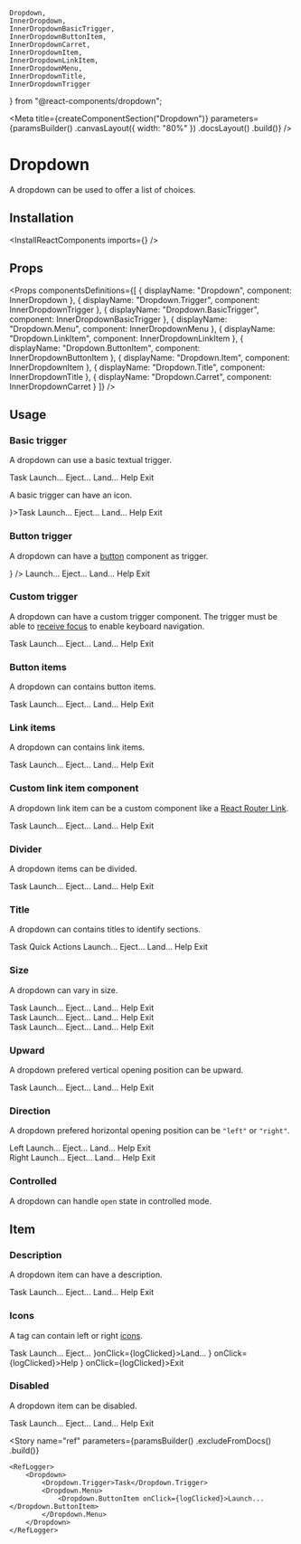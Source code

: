     Dropdown,
    InnerDropdown,
    InnerDropdownBasicTrigger,
    InnerDropdownButtonItem,
    InnerDropdownCarret,
    InnerDropdownItem,
    InnerDropdownLinkItem,
    InnerDropdownMenu,
    InnerDropdownTitle,
    InnerDropdownTrigger
} from "@react-components/dropdown";

<Meta
    title={createComponentSection("Dropdown")}
    parameters={paramsBuilder()
        .canvasLayout({ width: "80%" })
        .docsLayout(<ReactComponentsLayout sourcePath="/packages/react-components/src/dropdown" />)
        .build()}
/>

# Dropdown

A dropdown can be used to offer a list of choices.

## Installation

<InstallReactComponents imports={<Imports />} />

## Props

<Props
    componentsDefinitions={[
        { displayName: "Dropdown", component: InnerDropdown },
        { displayName: "Dropdown.Trigger", component: InnerDropdownTrigger },
        { displayName: "Dropdown.BasicTrigger", component: InnerDropdownBasicTrigger },
        { displayName: "Dropdown.Menu", component: InnerDropdownMenu },
        { displayName: "Dropdown.LinkItem", component: InnerDropdownLinkItem },
        { displayName: "Dropdown.ButtonItem", component: InnerDropdownButtonItem },
        { displayName: "Dropdown.Item", component: InnerDropdownItem },
        { displayName: "Dropdown.Title", component: InnerDropdownTitle },
        { displayName: "Dropdown.Carret", component: InnerDropdownCarret }
    ]}
/>

## Usage

### Basic trigger

A dropdown can use a basic textual trigger.

<Preview>
    <Story name="basic trigger">
        <Dropdown>
            <Dropdown.BasicTrigger>Task</Dropdown.BasicTrigger>
            <Dropdown.Menu>
                <Dropdown.ButtonItem onClick={logClicked}>Launch...</Dropdown.ButtonItem>
                <Dropdown.ButtonItem onClick={logClicked}>Eject...</Dropdown.ButtonItem>
                <Dropdown.ButtonItem onClick={logClicked}>Land...</Dropdown.ButtonItem>
                <Dropdown.ButtonItem onClick={logClicked}>Help</Dropdown.ButtonItem>
                <Dropdown.ButtonItem onClick={logClicked}>Exit</Dropdown.ButtonItem>
            </Dropdown.Menu>
        </Dropdown>
    </Story>
</Preview>

A basic trigger can have an icon.

<Preview>
    <Story name="basic trigger with icon">
        <Dropdown>
            <Dropdown.BasicTrigger icon={<FolderIcon />}>Task</Dropdown.BasicTrigger>
            <Dropdown.Menu>
                <Dropdown.ButtonItem onClick={logClicked}>Launch...</Dropdown.ButtonItem>
                <Dropdown.ButtonItem onClick={logClicked}>Eject...</Dropdown.ButtonItem>
                <Dropdown.ButtonItem onClick={logClicked}>Land...</Dropdown.ButtonItem>
                <Dropdown.ButtonItem onClick={logClicked}>Help</Dropdown.ButtonItem>
                <Dropdown.ButtonItem onClick={logClicked}>Exit</Dropdown.ButtonItem>
            </Dropdown.Menu>
        </Dropdown>
    </Story>
</Preview>

### Button trigger

A dropdown can have a [button](?path=/docs/components-button--default-story) component as trigger.

<Preview>
    <Story name="button trigger">
        <Dropdown>
            <Dropdown.Trigger as={Button} circular secondary icon={<VerticalDotsIcon />} />
            <Dropdown.Menu>
                <Dropdown.ButtonItem onClick={logClicked}>Launch...</Dropdown.ButtonItem>
                <Dropdown.ButtonItem onClick={logClicked}>Eject...</Dropdown.ButtonItem>
                <Dropdown.ButtonItem onClick={logClicked}>Land...</Dropdown.ButtonItem>
                <Dropdown.ButtonItem onClick={logClicked}>Help</Dropdown.ButtonItem>
                <Dropdown.ButtonItem onClick={logClicked}>Exit</Dropdown.ButtonItem>
            </Dropdown.Menu>
        </Dropdown>
    </Story>
</Preview>

### Custom trigger

A dropdown can have a custom trigger component. The trigger must be able to [receive focus](https://developer.mozilla.org/en-US/docs/Web/Accessibility/Understanding_WCAG/Keyboard) to enable keyboard navigation.

<Preview>
    <Story name="custom trigger">
        <Dropdown>
            <Dropdown.Trigger as={CustomTrigger}>
                Task
            </Dropdown.Trigger>
            <Dropdown.Menu>
                <Dropdown.ButtonItem onClick={logClicked}>Launch...</Dropdown.ButtonItem>
                <Dropdown.ButtonItem onClick={logClicked}>Eject...</Dropdown.ButtonItem>
                <Dropdown.ButtonItem onClick={logClicked}>Land...</Dropdown.ButtonItem>
                <Dropdown.ButtonItem onClick={logClicked}>Help</Dropdown.ButtonItem>
                <Dropdown.ButtonItem onClick={logClicked}>Exit</Dropdown.ButtonItem>
            </Dropdown.Menu>
        </Dropdown>
    </Story>
</Preview>

<CustomTriggerCode />

### Button items

A dropdown can contains button items.

<Preview>
    <Story name="button items">
        <Dropdown>
            <Dropdown.BasicTrigger>Task</Dropdown.BasicTrigger>
            <Dropdown.Menu>
                <Dropdown.ButtonItem onClick={logClicked}>Launch...</Dropdown.ButtonItem>
                <Dropdown.ButtonItem onClick={logClicked}>Eject...</Dropdown.ButtonItem>
                <Dropdown.ButtonItem onClick={logClicked}>Land...</Dropdown.ButtonItem>
                <Dropdown.ButtonItem onClick={logClicked}>Help</Dropdown.ButtonItem>
                <Dropdown.ButtonItem onClick={logClicked}>Exit</Dropdown.ButtonItem>
            </Dropdown.Menu>
        </Dropdown>
    </Story>
</Preview>

### Link items

A dropdown can contains link items.

<Preview>
    <Story name="link items">
        <Dropdown>
            <Dropdown.BasicTrigger>Task</Dropdown.BasicTrigger>
            <Dropdown.Menu>
                <Dropdown.LinkItem href="https://www.sharegate.com" target="_blank">Launch...</Dropdown.LinkItem>
                <Dropdown.LinkItem href="https://www.sharegate.com" target="_blank">Eject...</Dropdown.LinkItem>
                <Dropdown.LinkItem href="https://www.sharegate.com" target="_blank">Land...</Dropdown.LinkItem>
                <Dropdown.LinkItem href="https://www.sharegate.com" target="_blank">Help</Dropdown.LinkItem>
                <Dropdown.LinkItem href="https://www.sharegate.com" target="_blank">Exit</Dropdown.LinkItem>
            </Dropdown.Menu>
        </Dropdown>
    </Story>
</Preview>

### Custom link item component

A dropdown link item can be a custom component like a [React Router Link](https://reacttraining.com/react-router/web/api/Link).

<Preview>
    <Story name="link component">
        <Dropdown>
            <Dropdown.BasicTrigger>Task</Dropdown.BasicTrigger>
            <Dropdown.Menu>
                <Dropdown.LinkItem as={CustomLink} href="https://www.sharegate.com" target="_blank">Launch...</Dropdown.LinkItem>
                <Dropdown.LinkItem as={CustomLink} href="https://www.sharegate.com" target="_blank">Eject...</Dropdown.LinkItem>
                <Dropdown.LinkItem as={CustomLink} href="https://www.sharegate.com" target="_blank">Land...</Dropdown.LinkItem>
                <Dropdown.LinkItem as={CustomLink} href="https://www.sharegate.com" target="_blank">Help</Dropdown.LinkItem>
                <Dropdown.LinkItem as={CustomLink} href="https://www.sharegate.com" target="_blank">Exit</Dropdown.LinkItem>
            </Dropdown.Menu>
        </Dropdown>
    </Story>
</Preview>

### Divider

A dropdown items can be divided.

<Preview>
    <Story name="divider">
        <Dropdown>
            <Dropdown.BasicTrigger>Task</Dropdown.BasicTrigger>
            <Dropdown.Menu>
                <Dropdown.ButtonItem onClick={logClicked}>Launch...</Dropdown.ButtonItem>
                <Dropdown.ButtonItem onClick={logClicked}>Eject...</Dropdown.ButtonItem>
                <Dropdown.ButtonItem onClick={logClicked}>Land...</Dropdown.ButtonItem>
                <Dropdown.Divider />
                <Dropdown.ButtonItem onClick={logClicked}>Help</Dropdown.ButtonItem>
                <Dropdown.ButtonItem onClick={logClicked}>Exit</Dropdown.ButtonItem>
            </Dropdown.Menu>
        </Dropdown>
    </Story>
</Preview>

### Title

A dropdown can contains titles to identify sections.

<Preview>
    <Story name="header">
        <Dropdown>
            <Dropdown.BasicTrigger>Task</Dropdown.BasicTrigger>
            <Dropdown.Menu>
                <Dropdown.Header>Quick Actions</Dropdown.Header>
                <Dropdown.ButtonItem onClick={logClicked}>Launch...</Dropdown.ButtonItem>
                <Dropdown.ButtonItem onClick={logClicked}>Eject...</Dropdown.ButtonItem>
                <Dropdown.ButtonItem onClick={logClicked}>Land...</Dropdown.ButtonItem>
                <Dropdown.ButtonItem onClick={logClicked}>Help</Dropdown.ButtonItem>
                <Dropdown.ButtonItem onClick={logClicked}>Exit</Dropdown.ButtonItem>
            </Dropdown.Menu>
        </Dropdown>
    </Story>
</Preview>

### Size

A dropdown can vary in size.

<Preview>
    <Story name="size">
        <div className="flex">
            <div className="mr12">
                <Dropdown size="small">
                    <Dropdown.BasicTrigger>Task</Dropdown.BasicTrigger>
                    <Dropdown.Menu>
                        <Dropdown.ButtonItem onClick={logClicked}>Launch...</Dropdown.ButtonItem>
                        <Dropdown.ButtonItem onClick={logClicked}>Eject...</Dropdown.ButtonItem>
                        <Dropdown.ButtonItem onClick={logClicked}>Land...</Dropdown.ButtonItem>
                        <Dropdown.ButtonItem onClick={logClicked}>Help</Dropdown.ButtonItem>
                        <Dropdown.ButtonItem onClick={logClicked}>Exit</Dropdown.ButtonItem>
                    </Dropdown.Menu>
                </Dropdown>
            </div>
            <div className="mr12">
                <Dropdown>
                    <Dropdown.BasicTrigger>Task</Dropdown.BasicTrigger>
                    <Dropdown.Menu>
                        <Dropdown.ButtonItem onClick={logClicked}>Launch...</Dropdown.ButtonItem>
                        <Dropdown.ButtonItem onClick={logClicked}>Eject...</Dropdown.ButtonItem>
                        <Dropdown.ButtonItem onClick={logClicked}>Land...</Dropdown.ButtonItem>
                        <Dropdown.ButtonItem onClick={logClicked}>Help</Dropdown.ButtonItem>
                        <Dropdown.ButtonItem onClick={logClicked}>Exit</Dropdown.ButtonItem>
                    </Dropdown.Menu>
                </Dropdown>
            </div>
            <div>
                <Dropdown size="large">
                    <Dropdown.BasicTrigger>Task</Dropdown.BasicTrigger>
                    <Dropdown.Menu>
                        <Dropdown.ButtonItem onClick={logClicked}>Launch...</Dropdown.ButtonItem>
                        <Dropdown.ButtonItem onClick={logClicked}>Eject...</Dropdown.ButtonItem>
                        <Dropdown.ButtonItem onClick={logClicked}>Land...</Dropdown.ButtonItem>
                        <Dropdown.ButtonItem onClick={logClicked}>Help</Dropdown.ButtonItem>
                        <Dropdown.ButtonItem onClick={logClicked}>Exit</Dropdown.ButtonItem>
                    </Dropdown.Menu>
                </Dropdown>
            </div>
        </div>
    </Story>
</Preview>

### Upward

A dropdown prefered vertical opening position can be upward.

<Preview>
    <Story name="upward">
        <Dropdown upward>
            <Dropdown.BasicTrigger>Task</Dropdown.BasicTrigger>
            <Dropdown.Menu>
                <Dropdown.ButtonItem onClick={logClicked}>Launch...</Dropdown.ButtonItem>
                <Dropdown.ButtonItem onClick={logClicked}>Eject...</Dropdown.ButtonItem>
                <Dropdown.ButtonItem onClick={logClicked}>Land...</Dropdown.ButtonItem>
                <Dropdown.ButtonItem onClick={logClicked}>Help</Dropdown.ButtonItem>
                <Dropdown.ButtonItem onClick={logClicked}>Exit</Dropdown.ButtonItem>
            </Dropdown.Menu>
        </Dropdown>
    </Story>
</Preview>

### Direction

A dropdown prefered horizontal opening position can be `"left"` or `"right"`.

<Preview>
    <Story name="direction">
        <div className="flex">
            <div className="mr12">
                <Dropdown direction="left">
                    <Dropdown.BasicTrigger>Left</Dropdown.BasicTrigger>
                    <Dropdown.Menu>
                        <Dropdown.ButtonItem onClick={logClicked}>Launch...</Dropdown.ButtonItem>
                        <Dropdown.ButtonItem onClick={logClicked}>Eject...</Dropdown.ButtonItem>
                        <Dropdown.ButtonItem onClick={logClicked}>Land...</Dropdown.ButtonItem>
                        <Dropdown.ButtonItem onClick={logClicked}>Help</Dropdown.ButtonItem>
                        <Dropdown.ButtonItem onClick={logClicked}>Exit</Dropdown.ButtonItem>
                    </Dropdown.Menu>
                </Dropdown>
            </div>
            <div>
                <Dropdown direction="right">
                    <Dropdown.BasicTrigger>Right</Dropdown.BasicTrigger>
                    <Dropdown.Menu>
                        <Dropdown.ButtonItem onClick={logClicked}>Launch...</Dropdown.ButtonItem>
                        <Dropdown.ButtonItem onClick={logClicked}>Eject...</Dropdown.ButtonItem>
                        <Dropdown.ButtonItem onClick={logClicked}>Land...</Dropdown.ButtonItem>
                        <Dropdown.ButtonItem onClick={logClicked}>Help</Dropdown.ButtonItem>
                        <Dropdown.ButtonItem onClick={logClicked}>Exit</Dropdown.ButtonItem>
                    </Dropdown.Menu>
                </Dropdown>
            </div>
        </div>
    </Story>
</Preview>

### Controlled

A dropdown can handle `open` state in controlled mode.

<FilePreview filePath="/dropdown/stories/ControlledDropdown">
    <ControlledDropdown />
</FilePreview>

## Item

### Description

A dropdown item can have a description.

<Preview>
    <Story name="item description">
        <Dropdown>
            <Dropdown.BasicTrigger>Task</Dropdown.BasicTrigger>
            <Dropdown.Menu>
                <Dropdown.ButtonItem description="ctrl + l" onClick={logClicked}>Launch...</Dropdown.ButtonItem>
                <Dropdown.ButtonItem description="ctrl + e" onClick={logClicked}>Eject...</Dropdown.ButtonItem>
                <Dropdown.ButtonItem description="ctrl + shift + l" onClick={logClicked}>Land...</Dropdown.ButtonItem>
                <Dropdown.ButtonItem description="ctrl + h" onClick={logClicked}>Help</Dropdown.ButtonItem>
                <Dropdown.ButtonItem description="ctrl + alt + del" onClick={logClicked}>Exit</Dropdown.ButtonItem>
            </Dropdown.Menu>
        </Dropdown>
    </Story>
</Preview>

### Icons

A tag can contain left or right [icons](?path=/docs/materials-icons--page).

<Preview>
    <Story name="item icon">
        <Dropdown>
            <Dropdown.BasicTrigger>Task</Dropdown.BasicTrigger>
            <Dropdown.Menu>
                <Dropdown.ButtonItem onClick={logClicked}>Launch...</Dropdown.ButtonItem>
                <Dropdown.ButtonItem onClick={logClicked}>Eject...</Dropdown.ButtonItem>
                <Dropdown.ButtonItem iconLeft={<IconGroup><WarningIcon /><InfoIcon /></IconGroup>}onClick={logClicked}>Land...</Dropdown.ButtonItem>
                <Dropdown.ButtonItem iconLeft={<HelpIcon />} onClick={logClicked}>Help</Dropdown.ButtonItem>
                <Dropdown.ButtonItem iconRight={<SignoutIcon />} onClick={logClicked}>Exit</Dropdown.ButtonItem>
            </Dropdown.Menu>
        </Dropdown>
    </Story>
</Preview>

### Disabled

A dropdown item can be disabled.

<Preview>
    <Story name="item disabled">
        <Dropdown>
            <Dropdown.BasicTrigger>Task</Dropdown.BasicTrigger>
            <Dropdown.Menu>
                <Dropdown.ButtonItem onClick={logClicked}>Launch...</Dropdown.ButtonItem>
                <Dropdown.ButtonItem disabled onClick={logClicked}>Eject...</Dropdown.ButtonItem>
                <Dropdown.ButtonItem disabled onClick={logClicked}>Land...</Dropdown.ButtonItem>
                <Dropdown.ButtonItem onClick={logClicked}>Help</Dropdown.ButtonItem>
                <Dropdown.ButtonItem onClick={logClicked}>Exit</Dropdown.ButtonItem>
            </Dropdown.Menu>
        </Dropdown>
    </Story>
</Preview>

<Story
    name="ref"
    parameters={paramsBuilder()
        .excludeFromDocs()
        .build()}
>
    <RefLogger>
        <Dropdown>
            <Dropdown.Trigger>Task</Dropdown.Trigger>
            <Dropdown.Menu>
                <Dropdown.ButtonItem onClick={logClicked}>Launch...</Dropdown.ButtonItem>
            </Dropdown.Menu>
        </Dropdown>
    </RefLogger>
</Story>

